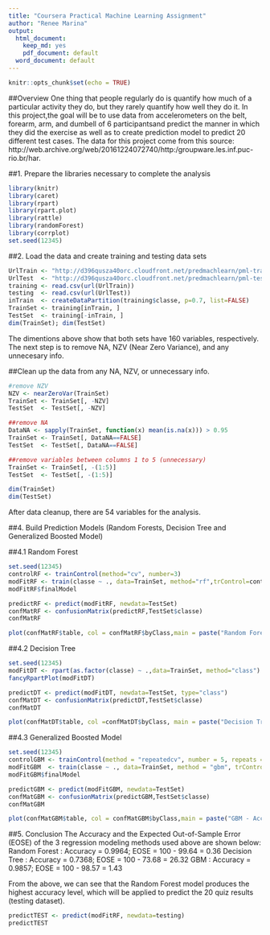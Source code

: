 ---
title: "Coursera Practical Machine Learning Assignment"
author: "Renee Marina"
output:
  html_document:
    keep_md: yes
    pdf_document: default
  word_document: default
---

```{r setup, include=FALSE}
knitr::opts_chunk$set(echo = TRUE)
```

##Overview
One thing that people regularly do is quantify how much of a particular activity they do, but they rarely quantify how well they do it. In this project,the goal will be to use data from accelerometers on the belt, forearm, arm, and dumbell of 6 participantsand predict the manner in which they did the exercise as well as to create prediction model to predict 20 different test cases. The data for this project come from this source: http://web.archive.org/web/20161224072740/http:/groupware.les.inf.puc-rio.br/har. 

##1. Prepare the libraries necessary to complete the analysis

```{r library}
library(knitr)
library(caret)
library(rpart)
library(rpart.plot)
library(rattle)
library(randomForest)
library(corrplot)
set.seed(12345)
```


##2. Load the data and create training and testing data sets
```{r dataload}
UrlTrain <- "http://d396qusza40orc.cloudfront.net/predmachlearn/pml-training.csv"
UrlTest  <- "http://d396qusza40orc.cloudfront.net/predmachlearn/pml-testing.csv"
training <- read.csv(url(UrlTrain))
testing  <- read.csv(url(UrlTest))
inTrain  <- createDataPartition(training$classe, p=0.7, list=FALSE)
TrainSet <- training[inTrain, ]
TestSet  <- training[-inTrain, ]
dim(TrainSet); dim(TestSet)
```

The dimentions above show that both sets have 160 variables, respectively. The next step is to remove NA, NZV (Near Zero Variance), and any unnecesary info.

##Clean up the data from any NA, NZV, or unnecessary info.

```{r remove}
#remove NZV
NZV <- nearZeroVar(TrainSet)
TrainSet <- TrainSet[, -NZV]
TestSet  <- TestSet[, -NZV]

##remove NA
DataNA <- sapply(TrainSet, function(x) mean(is.na(x))) > 0.95
TrainSet <- TrainSet[, DataNA==FALSE]
TestSet  <- TestSet[, DataNA==FALSE]

##remove variables between columns 1 to 5 (unnecessary)
TrainSet <- TrainSet[, -(1:5)]
TestSet  <- TestSet[, -(1:5)]

dim(TrainSet)
dim(TestSet)
```

After data cleanup, there are 54 variables for the analysis.

##4. Build Prediction Models (Random Forests, Decision Tree and Generalized Boosted Model)

##4.1 Random Forest
```{r RF}
set.seed(12345)
controlRF <- trainControl(method="cv", number=3)
modFitRF <- train(classe ~ ., data=TrainSet, method="rf",trControl=controlRF, verbose = FALSE)
modFitRF$finalModel

predictRF <- predict(modFitRF, newdata=TestSet)
confMatRF <- confusionMatrix(predictRF,TestSet$classe)
confMatRF

plot(confMatRF$table, col = confMatRF$byClass,main = paste("Random Forest - Accuracy =", round(confMatRF$overall['Accuracy'], 4)))
```

##4.2 Decision Tree
```{r DT}
set.seed(12345)
modFitDT <- rpart(as.factor(classe) ~ .,data=TrainSet, method="class")
fancyRpartPlot(modFitDT)

predictDT <- predict(modFitDT, newdata=TestSet, type="class")
confMatDT <- confusionMatrix(predictDT,TestSet$classe)
confMatDT

plot(confMatDT$table, col =confMatDT$byClass, main = paste("Decision Tree - Accuracy =", round(confMatDT$overall['Accuracy'], 4)))
```

##4.3 Generalized Boosted Model
```{r GBM}
set.seed(12345)
controlGBM <- trainControl(method = "repeatedcv", number = 5, repeats = 1)
modFitGBM  <- train(classe ~ ., data=TrainSet, method = "gbm", trControl = controlGBM, verbose = FALSE)
modFitGBM$finalModel

predictGBM <- predict(modFitGBM, newdata=TestSet)
confMatGBM <- confusionMatrix(predictGBM,TestSet$classe)
confMatGBM

plot(confMatGBM$table, col = confMatGBM$byClass,main = paste("GBM - Accuracy =", round(confMatGBM$overall['Accuracy'], 4)))
```

##5. Conclusion
The Accuracy and the Expected Out-of-Sample Error (EOSE) of the 3 regression modeling methods used above are shown below:
Random Forest : Accuracy = 0.9964; EOSE = 100 - 99.64 = 0.36
Decision Tree : Accuracy = 0.7368; EOSE = 100 - 73.68 = 26.32
GBM : Accuracy = 0.9857; EOSE = 100 - 98.57 = 1.43

From the above, we can see that the Random Forest model produces the highest accuracy level, which will be applied to predict the 20 quiz results (testing dataset).

```{r RFquiz}
predictTEST <- predict(modFitRF, newdata=testing)
predictTEST
```